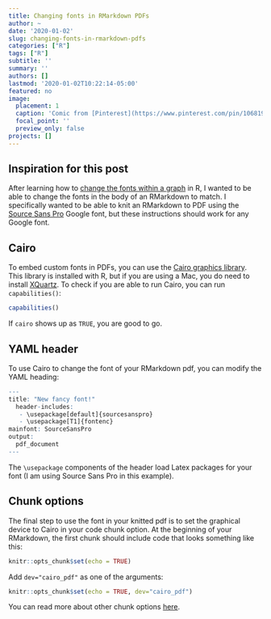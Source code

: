 ```yaml
---
title: Changing fonts in RMarkdown PDFs
author: ~
date: '2020-01-02'
slug: changing-fonts-in-rmarkdown-pdfs
categories: ["R"]
tags: ["R"]
subtitle: ''
summary: ''
authors: []
lastmod: '2020-01-02T10:22:14-05:00'
featured: no
image:
  placement: 1
  caption: 'Comic from [Pinterest](https://www.pinterest.com/pin/106819822383177324/?lp=true)'
  focal_point: ''
  preview_only: false
projects: []
---
```


## Inspiration for this post

After learning how to [change the fonts within a graph](https://babichmorrowc.github.io/post/2019-10-11-google_fonts/) in R, I wanted to be able to change the fonts in the body of an RMarkdown to match. I specifically wanted to be able to knit an RMarkdown to PDF using the [Source Sans Pro](https://fonts.google.com/specimen/Source+Sans+Pro) Google font, but these instructions should work for any Google font.

## Cairo

To embed custom fonts in PDFs, you can use the [Cairo graphics library](https://www.cairographics.org/). This library is installed with R, but if you are using a Mac, you do need to install [XQuartz](https://www.xquartz.org/). To check if you are able to run Cairo, you can run `capabilities()`:

```r
capabilities()
```

If `cairo` shows up as `TRUE`, you are good to go.

## YAML header

To use Cairo to change the font of your RMarkdown pdf, you can modify the YAML heading:

```r
---
title: "New fancy font!"
  header-includes:
   - \usepackage[default]{sourcesanspro}
   - \usepackage[T1]{fontenc}
mainfont: SourceSansPro
output:
  pdf_document
---
```

The `\usepackage` components of the header load Latex packages for your font (I am using Source Sans Pro in this example).

## Chunk options

The final step to use the font in your knitted pdf is to set the graphical device to Cairo in your code chunk option. At the beginning of your RMarkdown, the first chunk should include code that looks something like this:

```r
knitr::opts_chunk$set(echo = TRUE)
```

Add `dev="cairo_pdf"` as one of the arguments:

```r
knitr::opts_chunk$set(echo = TRUE, dev="cairo_pdf")
```

You can read more about other chunk options [here](https://yihui.org/knitr/options/#chunk_options).
